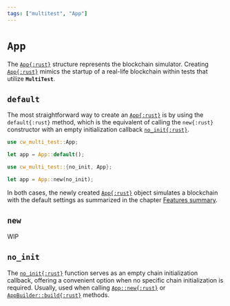 ```yaml
---
tags: ["multitest", "App"]
---
```


[App]: https://docs.rs/cw-multi-test/latest/cw_multi_test/struct.App.html
[App::new]: https://docs.rs/cw-multi-test/latest/cw_multi_test/struct.App.html#method.new
[AppBuilder::build]:
  https://docs.rs/cw-multi-test/latest/cw_multi_test/struct.AppBuilder.html#method.build
[no_init]: https://docs.rs/cw-multi-test/latest/cw_multi_test/fn.no_init.html

# `App`

The [`App{:rust}`][App] structure represents the blockchain simulator. Creating [`App{:rust}`][App]
mimics the startup of a real-life blockchain within tests that utilize **`MultiTest`**.

## `default`

The most straightforward way to create an [`App{:rust}`][App] is by using the `default{:rust}`
method, which is the equivalent of calling the `new{:rust}` constructor with an empty initialization
callback [`no_init{:rust}`][no_init].

```rust showLineNumbers {3} copy /default/
use cw_multi_test::App;

let app = App::default();
```

```rust showLineNumbers {3} copy /new/
use cw_multi_test::{no_init, App};

let app = App::new(no_init);
```

In both cases, the newly created [`App{:rust}`][App] object simulates a blockchain with the default
settings as summarized in the chapter [Features summary](features#features-summary).

## `new`

WIP

## `no_init`

The [`no_init{:rust}`][no_init] function serves as an empty chain initialization callback, offering
a convenient option when no specific chain initialization is required. Usually, used when calling
[`App::new{:rust}`][App::new] or [`AppBuilder::build{:rust}`][AppBuilder::build] methods.

